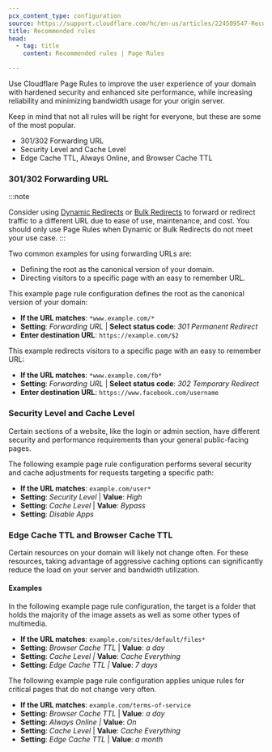 ```yaml
---
pcx_content_type: configuration
source: https://support.cloudflare.com/hc/en-us/articles/224509547-Recommended-Page-Rules-to-consider
title: Recommended rules
head:
  - tag: title
    content: Recommended rules | Page Rules

---
```



Use Cloudflare Page Rules to improve the user experience of your domain with hardened security and enhanced site performance, while increasing reliability and minimizing bandwidth usage for your origin server.

<Render file="page-rules-migration" />

Keep in mind that not all rules will be right for everyone, but these are some of the most popular.

* 301/302 Forwarding URL
* Security Level and Cache Level
* Edge Cache TTL, Always Online, and Browser Cache TTL

### 301/302 Forwarding URL

:::note

Consider using [Dynamic Redirects](/rules/url-forwarding/single-redirects/) or [Bulk Redirects](/rules/url-forwarding/bulk-redirects/) to forward or redirect traffic to a different URL due to ease of use, maintenance, and cost. You should only use Page Rules when Dynamic or Bulk Redirects do not meet your use case. 
:::

Two common examples for using forwarding URLs are:

* Defining the root as the canonical version of your domain.
* Directing visitors to a specific page with an easy to remember URL.

This example page rule configuration defines the root as the canonical version of your domain:

<Example>

* **If the URL matches**: `*www.example.com/*`
* **Setting**: *Forwarding URL* | **Select status code**: *301 Permanent Redirect*
* **Enter destination URL**: `https://example.com/$2`

</Example>

This example redirects visitors to a specific page with an easy to remember URL:

<Example>

* **If the URL matches**: `*www.example.com/fb*`
* **Setting**: *Forwarding URL* | **Select status code**: *302 Temporary Redirect*
* **Enter destination URL**: `https://www.facebook.com/username`

</Example>

### Security Level and Cache Level

Certain sections of a website, like the login or admin section, have different security and performance requirements than your general public-facing pages.

The following example page rule configuration performs several security and cache adjustments for requests targeting a specific path:

<Example>

* **If the URL matches**: `example.com/user*`
* **Setting**: *Security Level* | **Value**: *High*
* **Setting**: *Cache Level* | **Value**: *Bypass*
* **Setting**: *Disable Apps*

</Example>

### Edge Cache TTL and Browser Cache TTL

Certain resources on your domain will likely not change often. For these resources, taking advantage of aggressive caching options can significantly reduce the load on your server and bandwidth utilization.

#### Examples

In the following example page rule configuration, the target is a folder that holds the majority of the image assets as well as some other types of multimedia.

<Example>

* **If the URL matches**: `example.com/sites/default/files*`
* **Setting**: *Browser Cache TTL* | **Value**: *a day*
* **Setting**: *Cache Level |* **Value**: *Cache Everything*
* **Setting**: *Edge Cache TTL |* **Value**: *7 days*

</Example>

The following example page rule configuration applies unique rules for critical pages that do not change very often.

<Example>

* **If the URL matches**: `example.com/terms-of-service`
* **Setting**: *Browser Cache TTL* | **Value**: *a day*
* **Setting**: *Always Online |* **Value**: *On*
* **Setting**: *Cache Level* | **Value**: *Cache Everything*
* **Setting**: *Edge Cache TTL* | **Value**: *a month*

</Example>
